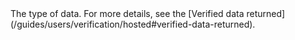<ResponseField name="Type" type="string" >    
The type of data. For more details, see the [Verified data returned](/guides/users/verification/hosted#verified-data-returned). 
</ResponseField>